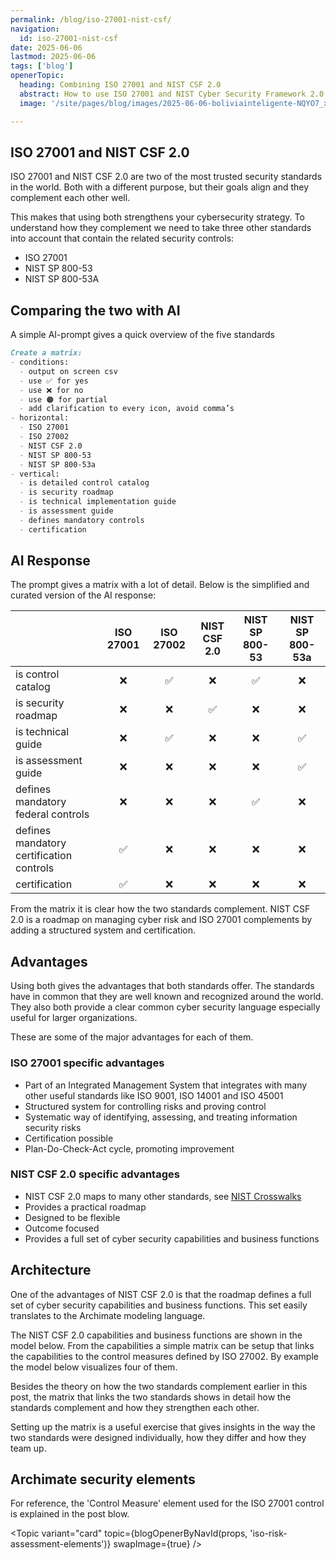 ```yaml
---
permalink: /blog/iso-27001-nist-csf/
navigation:
  id: iso-27001-nist-csf
date: 2025-06-06
lastmod: 2025-06-06
tags: ['blog']
openerTopic:
  heading: Combining ISO 27001 and NIST CSF 2.0
  abstract: How to use ISO 27001 and NIST Cyber Security Framework 2.0 together
  image: '/site/pages/blog/images/2025-06-06-boliviainteligente-NQYO7_xwA70-unsplash.jpg'

---
```



## ISO 27001 and NIST CSF 2.0

ISO 27001 and NIST CSF 2.0 are two of the most trusted security standards in the
world. Both with a different purpose, but their goals align and they complement
each other well.

This makes that using both strengthens your cybersecurity strategy. To
understand how they complement we need to take three other standards into
account that contain the related security controls:

- ISO 27001
- NIST SP 800-53
- NIST SP 800-53A

## Comparing the two with AI

A simple AI-prompt gives a quick overview of the five standards

```md
Create a matrix:
- conditions:
  - output on screen csv
  - use ✅ for yes
  - use ❌ for no
  - use 🟠 for partial
  - add clarification to every icon, avoid comma’s
- horizontal:
  - ISO 27001
  - ISO 27002
  - NIST CSF 2.0
  - NIST SP 800-53
  - NIST SP 800-53a
- vertical:
  - is detailed control catalog
  - is security roadmap
  - is technical implementation guide
  - is assessment guide
  - defines mandatory controls
  - certification
```

## AI Response

The prompt gives a matrix with a lot of detail. Below is the simplified and
curated version of the AI response:

|  | ISO 27001 | ISO 27002 | NIST CSF 2.0 | NIST SP 800-53 | NIST SP 800-53a |
|--|:---:|:---:|:---:|:---:|:---:|
| is control catalog | ❌ | ✅ | ❌ | ✅ | ❌ |
| is security roadmap | ❌ | ❌ | ✅ | ❌ | ❌ |
| is technical guide | ❌ | ✅ | ❌ | ❌ | ✅ |
| is assessment guide | ❌ | ❌ | ❌ | ❌ | ✅ |
| defines mandatory federal controls | ❌ | ❌ | ❌ | ✅ | ❌ |
| defines mandatory certification controls | ✅ | ❌ | ❌ | ❌ | ❌ |
| certification | ✅ | ❌ | ❌ | ❌ | ❌ |


From the matrix it is clear how the two standards complement. NIST CSF 2.0 is a
 roadmap on managing cyber risk and ISO 27001 complements by adding a structured
system and certification.

## Advantages

Using both gives the advantages that both standards offer. The standards have in
common that they are well known and recognized around the world. They also both
provide a clear common cyber security language especially useful for larger
organizations.

These are some of the major advantages for each of them.

### ISO 27001 specific advantages

- Part of an Integrated Management System that integrates with many other useful
standards like ISO 9001, ISO 14001 and ISO 45001
- Structured system for controlling risks and proving control
- Systematic way of identifying, assessing, and treating information security
  risks
- Certification possible
- Plan-Do-Check-Act cycle, promoting improvement

### NIST CSF 2.0 specific advantages

- NIST CSF 2.0 maps to many other standards, see [NIST
  Crosswalks](https://www.nist.gov/privacy-framework/resource-repository/browse/crosswalks)
- Provides a practical roadmap
- Designed to be flexible
- Outcome focused
- Provides a full set of cyber security capabilities and business functions

## Architecture

One of the advantages of NIST CSF 2.0 is that the roadmap defines a full set of
cyber security capabilities and business functions. This set easily translates
to the Archimate modeling language.

The NIST CSF 2.0 capabilities and business functions are shown in the model
below. From the capabilities a simple matrix can be setup that links the
capabilities to the control measures defined by ISO 27002. By example the model
below visualizes four of them.

Besides the theory on how the two standards complement earlier in this post, the
matrix that links the two standards shows in detail how the standards complement
and how they strengthen each other.

Setting up the matrix is a useful exercise that gives insights in the way the
two standards were designed individually, how they differ and how they team up.

<Diagram src="/site/pages/blog/images-security-framework/function-capability-controlmeasure.svg" width="70rem" />

## Archimate security elements

For reference, the 'Control Measure' element used for the ISO 27001 control is
explained in the post blow.

<Topic variant="card" topic={blogOpenerByNavId(props, 'iso-risk-assessment-elements')} swapImage={true} />
